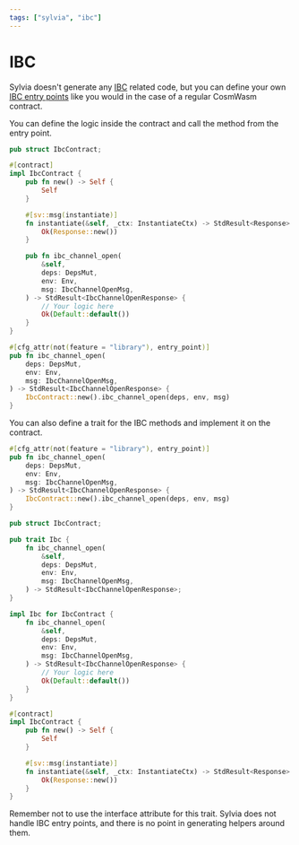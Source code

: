 ```yaml
---
tags: ["sylvia", "ibc"]
---
```



# IBC

Sylvia doesn't generate any [IBC](../../ibc) related code, but you can define your own
[IBC entry points](../../ibc/diy-protocol#Entrypoints) like you would in the case of a regular
CosmWasm contract.

You can define the logic inside the contract and call the method from the entry point.

```rust {14-21, 32, 30}, template="sylvia-empty"
pub struct IbcContract;

#[contract]
impl IbcContract {
    pub fn new() -> Self {
        Self
    }

    #[sv::msg(instantiate)]
    fn instantiate(&self, _ctx: InstantiateCtx) -> StdResult<Response> {
        Ok(Response::new())
    }

    pub fn ibc_channel_open(
        &self,
        deps: DepsMut,
        env: Env,
        msg: IbcChannelOpenMsg,
    ) -> StdResult<IbcChannelOpenResponse> {
        // Your logic here
        Ok(Default::default())
    }
}

#[cfg_attr(not(feature = "library"), entry_point)]
pub fn ibc_channel_open(
    deps: DepsMut,
    env: Env,
    msg: IbcChannelOpenMsg,
) -> StdResult<IbcChannelOpenResponse> {
    IbcContract::new().ibc_channel_open(deps, env, msg)
}
```

You can also define a trait for the IBC methods and implement it on the contract.

```rust {7, 10, 12-13, 21-22}, template="sylvia-empty"
#[cfg_attr(not(feature = "library"), entry_point)]
pub fn ibc_channel_open(
    deps: DepsMut,
    env: Env,
    msg: IbcChannelOpenMsg,
) -> StdResult<IbcChannelOpenResponse> {
    IbcContract::new().ibc_channel_open(deps, env, msg)
}

pub struct IbcContract;

pub trait Ibc {
    fn ibc_channel_open(
        &self,
        deps: DepsMut,
        env: Env,
        msg: IbcChannelOpenMsg,
    ) -> StdResult<IbcChannelOpenResponse>;
}

impl Ibc for IbcContract {
    fn ibc_channel_open(
        &self,
        deps: DepsMut,
        env: Env,
        msg: IbcChannelOpenMsg,
    ) -> StdResult<IbcChannelOpenResponse> {
        // Your logic here
        Ok(Default::default())
    }
}

#[contract]
impl IbcContract {
    pub fn new() -> Self {
        Self
    }

    #[sv::msg(instantiate)]
    fn instantiate(&self, _ctx: InstantiateCtx) -> StdResult<Response> {
        Ok(Response::new())
    }
}
```

Remember not to use the interface attribute for this trait. Sylvia does not handle IBC entry points,
and there is no point in generating helpers around them.
